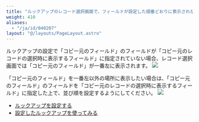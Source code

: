 ```yaml
---
title: "ルックアップのレコード選択画面で、フィールドが設定した順番どおりに表示されない"
weight: 410
aliases:
  - "/ja/id/040207"
layout: "@/layouts/PageLayout.astro"
---
```




ルックアップの設定で「コピー元のフィールド」のフィールドが「コピー元のレコードの選択時に表示するフィールド」に指定されていない場合、レコード選択画面では「コピー元のフィールド」が一番左に表示されます。
<Img src="/k/kintone/img-ja/app_qa_lookup_picker_img01.png" alt=" " />

「コピー元のフィールド」を一番左以外の場所に表示したい場合は、「コピー元のフィールド」のフィールドを「コピー元のレコードの選択時に表示するフィールド」に指定した上で、並び順を設定するようにしてください。
<Img src="/k/kintone/img-ja/app_qa_lookup_picker_img02.png" alt=" " />

<Reference>

* [ルックアップを設定する](/k/ja/id/040547.html)
* [設定したルックアップを使ってみる](/k/ja/id/040548.html)

</Reference>
